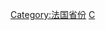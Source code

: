 {{Catmore}}
{{Commons cat|Cher (department)}}

{{DEFAULTSORT:Cher (Department)}}
[[Category:法国省份|Category:法国省份]]
[[Category:中央-盧瓦爾河谷大區|C]]